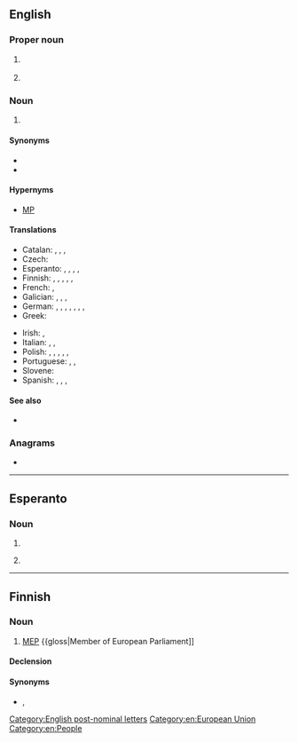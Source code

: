 {{also|mep|mép|мер|мөр}}
==English==
{{wikipedia|lang=en}}

===Proper noun===
{{en-proper noun}}

# {{lb|en|astronomy|US}} {{initialism of|en|w:Mars Exploration Program|NASA's Mars Exploration Program}}
# {{lb|en|Singapore|education}} {{initialism of|en|[[music|Music]] [[elective|Elective]] [[programme|Programme]]}}

===Noun===
{{en-noun}}

# {{lb|en|EU|politics}} {{initialism of|en|[[member|Member]] of the [[European Parliament]]}}

====Synonyms====
*{{l|en|Eurodeputy}}
*{{l|en|Euro-MP}}

====Hypernyms====
* [[MP]]

====Translations====
{{trans-top|Member of the European Parliament}}
* Catalan: {{t|ca|eurodiputat|m}}, {{t|ca|eurodiputada|f}}, {{t|ca|europarlamentari|m}}, {{t|ca|europarlamentària|f}}
* Czech: {{t+|cs|europoslanec|m}}
* Esperanto: {{t|eo|MEP}}, {{t|eo|eŭropdeputito}}, {{t|eo|eŭropparlamentano}}, {{t|eo|eŭropoparlamenrano}}, {{t|eo|membro de la Eŭropa Parlamento}}
* Finnish: {{t+|fi|MEP}}, {{t+|fi|europarlamentaarikko}}, {{t|fi|euroedustaja}}, {{t|fi|eurokansanedustaja}}, {{t|fi|[[Euroopan]] [[parlamentin]] [[jäsen]]}}, {{t+|fi|meppi}} {{qualifier|colloquial}}
* French: {{t+|fr|eurodéputé|m}}, {{t+|fr|eurodéputée|f}}
* Galician: {{t+|gl|europarlamentario|m}}, {{t|gl|europarlamentaria|f}}, {{t+|gl|eurodeputado|m}}, {{t|gl|eurodeputada|f}}
* German: {{t+|de|Europaabgeordneter|m}}, {{t+|de|Europaabgeordnete|f}}, {{t+|de|EU-Abgeordneter|m}}, {{t+|de|EU-Abgeordnete|f}}, {{t|de|Europaparlamentarier|m}}, {{t|de|Europaparlamentarierin|f}}, {{t|de|EU-Parlamentarier|m}}, {{t|de|EU-Parlamentarierin|f}}
* Greek: {{t+|el|ευρωβουλευτής|m|f}}
{{trans-mid}}
* Irish: {{t|ga|FPE}}, {{t|ga|Feisire de Pharlaimint na hEorpa|m}}
* Italian: {{t+|it|europarlamentare|m|f}}, {{t+|it|eurodeputato|m}}, {{t+|it|eurodeputata|f}}
* Polish: {{t+|pl|eurodeputowany|m}}, {{t+|pl|eurodeputowana|f}}, {{t+|pl|europarlamentarzysta|m}}, {{t|pl|europarlamentarzystka|f}}, {{t+|pl|europoseł|m}}, {{t+|pl|europosłanka|f}}
* Portuguese: {{t+|pt|eurodeputado|m}}, {{t|pt|eurodeputada|f}}, {{t|pt|europarlamentar|m|f}}
* Slovene: {{t|sl|evroposlanec|m}}
* Spanish: {{t|es|europarlamentario|m}}, {{t|es|europarlamentaria|f}}, {{t|es|eurodiputado|m}}, {{t|es|eurodiputada|f}}
{{trans-bottom}}

====See also====
* {{l|en|Member of Parliament}}

===Anagrams===
* {{anagrams|en|a=emp|EMP|Emp.|MPE|PEM|emp}}

[[Category:English post-nominal letters]]
[[Category:en:European Union]]
[[Category:en:People]]

----

==Esperanto==

===Noun===
{{head|eo|noun}}
# {{initialism of|eo|malneta enlanda produkto||gross domestic product}}
# {{initialism of|eo|[[membro]] de la [[Eŭropa Parlamento]]}} {{gloss|[[MEP]]: [[member]] of the [[European Parliament]]}}

----

==Finnish==

===Noun===
{{fi-noun}}

# {{lb|fi|rare}} [[#English|MEP]] {{gloss|Member of European Parliament]]

====Declension====
{{fi-decl-risti|i=0|MEP|||ä}}

====Synonyms====
* {{l|fi|meppi}}, {{m|fi|europarlamentaarikko}}